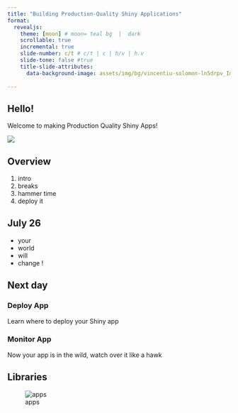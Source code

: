 ```yaml
---
title: "Building Production-Quality Shiny Applications"
format: 
  revealjs:
    theme: [moon] # moon= teal bg  |  dark
    scrollable: true
    incremental: true
    slide-number: c/t # c/t | c | h/v | h.v
    slide-tone: false #true
    title-slide-attributes:
      data-background-image: assets/img/bg/vincentiu-solomon-ln5drpv_ImI-unsplash.jpg
    
---
```


## Hello!

Welcome to making Production Quality Shiny Apps!

![](assets/img/Shiny.png)

## Overview 

1. intro 
2. breaks
3. hammer time
4. deploy it


## July 26

- your 
- world 
- will 
- change !





## Next day

:::: panel-tabset
### Deploy App

Learn where to deploy your Shiny app

### Monitor App

Now your app is in the wild, watch over it like a hawk 
::::


## Libraries 

![apps](assets/img/apps.png)


